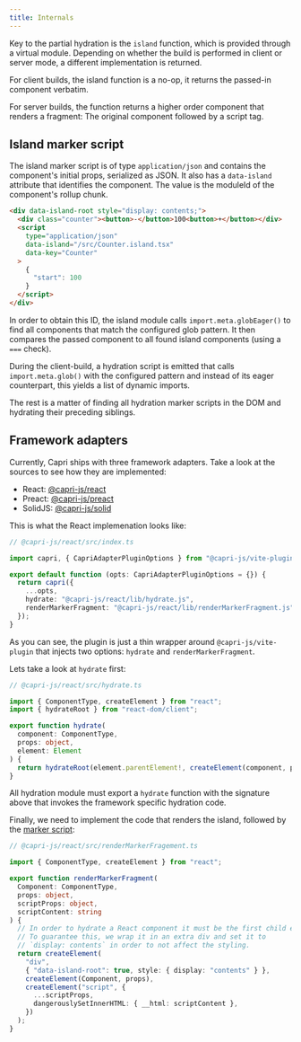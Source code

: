 ```yaml
---
title: Internals
---
```


Key to the partial hydration is the `island` function, which is provided through a virtual module.
Depending on whether the build is performed in client or server mode, a different implementation is returned.

For client builds, the island function is a no-op, it returns the passed-in component verbatim.

For server builds, the function returns a higher order component that renders a fragment:
The original component followed by a script tag.

## Island marker script

The island marker script is of type `application/json` and contains the component's initial props,
serialized as JSON. It also has a `data-island` attribute that identifies the component.
The value is the moduleId of the component's rollup chunk.

```html
<div data-island-root style="display: contents;">
  <div class="counter"><button>-</button>100<button>+</button></div>
  <script
    type="application/json"
    data-island="/src/Counter.island.tsx"
    data-key="Counter"
  >
    {
      "start": 100
    }
  </script>
</div>
```

In order to obtain this ID, the island module calls `import.meta.globEager()` to find all components that match
the configured glob pattern. It then compares the passed component to all found island
components (using a `===` check).

During the client-build, a hydration script is emitted that calls `import.meta.glob()` with the configured
pattern and instead of its eager counterpart, this yields a list of dynamic imports.

The rest is a matter of finding all hydration marker scripts in the DOM and hydrating their preceding siblings.

## Framework adapters

Currently, Capri ships with three framework adapters. Take a look at the sources to see how they are implemented:

- React: [@capri-js/react](https://github.com/capri-js/capri/tree/main/packages/react)
- Preact: [@capri-js/preact](https://github.com/capri-js/capri/tree/main/packages/preact)
- SolidJS: [@capri-js/solid](https://github.com/capri-js/capri/tree/main/packages/solid)

This is what the React implemenation looks like:

```ts
// @capri-js/react/src/index.ts

import capri, { CapriAdapterPluginOptions } from "@capri-js/vite-plugin";

export default function (opts: CapriAdapterPluginOptions = {}) {
  return capri({
    ...opts,
    hydrate: "@capri-js/react/lib/hydrate.js",
    renderMarkerFragment: "@capri-js/react/lib/renderMarkerFragment.js",
  });
}
```

As you can see, the plugin is just a thin wrapper around `@capri-js/vite-plugin` that
injects two options: `hydrate` and `renderMarkerFragment`.

Lets take a look at `hydrate` first:

```ts
// @capri-js/react/src/hydrate.ts

import { ComponentType, createElement } from "react";
import { hydrateRoot } from "react-dom/client";

export function hydrate(
  component: ComponentType,
  props: object,
  element: Element
) {
  return hydrateRoot(element.parentElement!, createElement(component, props));
}
```

All hydration module must export a `hydrate` function with the signature above that
invokes the framework specific hydration code.

Finally, we need to implement the code that renders the island, followed by the
[marker script](#island-marker-script):

```ts
// @capri-js/react/src/renderMarkerFragement.ts

import { ComponentType, createElement } from "react";

export function renderMarkerFragment(
  Component: ComponentType,
  props: object,
  scriptProps: object,
  scriptContent: string
) {
  // In order to hydrate a React component it must be the first child element.
  // To guarantee this, we wrap it in an extra div and set it to
  // `display: contents` in order to not affect the styling.
  return createElement(
    "div",
    { "data-island-root": true, style: { display: "contents" } },
    createElement(Component, props),
    createElement("script", {
      ...scriptProps,
      dangerouslySetInnerHTML: { __html: scriptContent },
    })
  );
}
```
